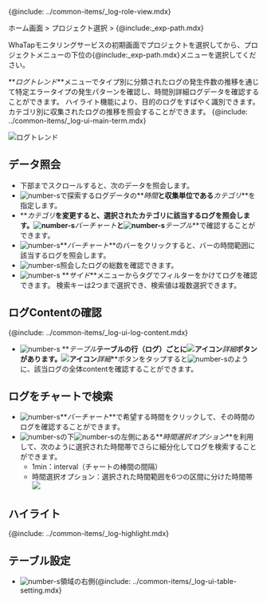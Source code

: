 {@include: ../common-items/_log-role-view.mdx}

ホーム画面 > プロジェクト選択 > {@include:\_exp-path.mdx}

WhaTapモニタリングサービスの初期画面でプロジェクトを選択してから、プロジェクトメニューの下位の{@include:\_exp-path.mdx}メニューを選択してください。 

**_ログトレンド_**メニューでタイプ別に分類されたログの発生件数の推移を通じて特定エラータイプの発生パターンを確認し、時間別詳細ログデータを確認することができます。 ハイライト機能により、目的のログをすばやく識別できます。カテゴリ別に収集されたログの推移を照会することができます。 {@include: ../common-items/_log-ui-main-term.mdx}

![ログトレンド](/img/log-exp.png) 

## データ照会

-   下部までスクロールすると、次のデータを照会します。
-   ![number-s](/img/number-01.png)で探索するログデータの**_時間_**と収集単位である**_カテゴリ_**を指定します。
-   **_カテゴリ_**を変更すると、選択されたカテゴリに該当するログを照会します。![number-s](/img/number-02.png)**_バーチャート_**と![number-s](/img/number-03.png)**_テーブル_**で確認することができます。
-   ![number-s](/img/number-02.png)**_バーチャート_**のバーをクリックすると、バーの時間範囲に該当するログを照会します。 
-   ![number-s](/img/number-03.png)照会したログの総数を確認できます。 
-   ![number-s](/img/number-04.png) **_サイド_**メニューからタグでフィルターをかけてログを確認できます。 検索キーは2つまで選択でき、検索値は複数選択できます。

## ログContentの確認

{@include: ../common-items/_log-ui-log-content.mdx} 

-   ![number-s](/img/number-03.png) **_テーブル_**テーブルの行（ログ）ごとに![アイコン](/img/ic-caret-right.svg)**_詳細_**ボタンがあります。![アイコン](/img/ic-caret-right.svg)**_詳細_**ボタンをタップすると![number-s](/img/number-05.png)のように、該当ログの全体contentを確認することができます。

## ログをチャートで検索

-   ![number-s](/img/number-02.png)**_バーチャート_**で希望する時間をクリックして、その時間のログを確認することができます。
-   ![number-s](/img/number-02.png)の下![number-s](/img/number-03.png)の左側にある**_時間選択オプション_**を利用して、次のように選択された時間帯でさらに細分化してログを検索することができます。
    -   1min：interval（チャートの棒間の間隔）
    -   時間選択オプション：選択された時間範囲を6つの区間に分けた時間帯
        ![](https://img.whatap.io/media/images/logexplorer_007_select_seconds.png)

## ハイライト

{@include: ../common-items/_log-highlight.mdx}

## テーブル設定

-   ![number-s](/img/number-03.png)領域の右側{@include: ../common-items/_log-ui-table-setting.mdx} 

<!-- ***テーブル設定***メニューは、***ライブテール***、***ログ検索***、***対数トレンド***で使用できます。

### カラム追加 

### テーブルコンテンツ設定 

ハイライト
![](https://img.whatap.io/media/images/logexplorer_009_highlight.png)

-->

<!-- ホールディング後の機能で画面再構造化
## ![](/img/number-01.png)時間およびカテゴリ

探索するログデータの特定の時間帯と収集単位を指定します。最後までスクロールされたら、データを照会します。

## ![](/img/number-02.png)バーチャート照会

## ![](/img/number-03.png)テーブル照会

## ![](/img/number-04.png)検索キー(Search Key)ナビゲーション

-->
